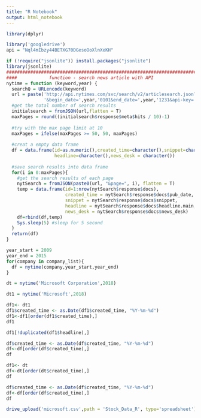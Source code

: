 ```yaml
---
title: "R Notebook"
output: html_notebook
---
```


```r
library(dplyr)
```

```r
library('googledrive')
api = "Nql4mIbzy44BETXG70DGesoOoXlnXeKH"
```



```r
if (!require("jsonlite")) install.packages("jsonlite")
library(jsonlite)
#################################################################################
####            function - search news article with API                      ####
nytime = function (keyword,year) {
  searchQ = URLencode(keyword)
  url = paste('http://api.nytimes.com/svc/search/v2/articlesearch.json?q=',searchQ,
              '&begin_date=',year,'0101&end_date=',year,'1231&api-key=',api,sep="")
  #get the total number of search results
  initialsearch = fromJSON(url,flatten = T)
  maxPages = round((initialsearch$response$meta$hits / 10)-1)
  
  #try with the max page limit at 10
  maxPages = ifelse(maxPages >= 50, 50, maxPages)
  
  #creat a empty data frame
  df = data.frame(id=as.numeric(),created_time=character(),snippet=character(),
                  headline=character(),news_desk = character())
  
  #save search results into data frame
  for(i in 0:maxPages){
    #get the search results of each page
    nytSearch = fromJSON(paste0(url, "&page=", i), flatten = T) 
    temp = data.frame(id=1:nrow(nytSearch$response$docs),
                      created_time = nytSearch$response$docs$pub_date,
                      snippet = nytSearch$response$docs$snippet,
                      headline = nytSearch$response$docs$headline.main,
                      news_desk = nytSearch$response$docs$news_desk)
    df=rbind(df,temp)
    Sys.sleep(5) #sleep for 5 second
  }
  return(df)
}
```

```r
year_start = 2009
year_end = 2015
for(company in company_list){
  df = nytime(company,year_start,year_end)
}

```

```r
dt = nytime('Microsoft Corporation',2018)
```

```r
dt1 = nytime('Microsoft',2018)
```

```r
df1<- dt1
df1$created_time <- as.Date(df1$created_time, "%Y-%m-%d")
df1<-df1[order(df1$created_time),]
df1
```

```r
df1[!duplicated(df1$headline),]
```

```r
df$created_time <- as.Date(df$created_time, "%Y-%m-%d")
df<-df[order(df$created_time),]
df
```

```r
df1<- dt
df<-dt[order(dt$created_time),]
df
```

```r
df$created_time <- as.Date(df$created_time, "%Y-%m-%d")
df<-df[order(df$created_time),]
df
```

```r
drive_upload('microsoft.csv',path = 'Stock_Data_R', type='spreadsheet')
```